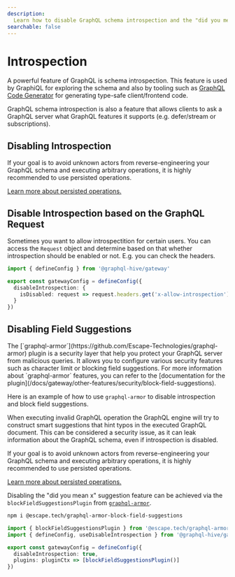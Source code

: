 ```yaml
---
description:
  Learn how to disable GraphQL schema introspection and the "did you mean x" suggestion feature.
searchable: false
---
```



# Introspection

A powerful feature of GraphQL is schema introspection. This feature is used by GraphiQL for
exploring the schema and also by tooling such as
[GraphQL Code Generator](https://the-guild.dev/graphql/codegen) for generating type-safe
client/frontend code.

GraphQL schema introspection is also a feature that allows clients to ask a GraphQL server what
GraphQL features it supports (e.g. defer/stream or subscriptions).

## Disabling Introspection

<Callout>
  If your goal is to avoid unknown actors from reverse-engineering your GraphQL
  schema and executing arbitrary operations, it is highly recommended to use
  persisted operations.

[Learn more about persisted operations.](/docs/gateway/other-features/performance/persisted-operations)

</Callout>

## Disable Introspection based on the GraphQL Request

Sometimes you want to allow introspectition for certain users. You can access the `Request` object
and determine based on that whether introspection should be enabled or not. E.g. you can check the
headers.

```ts filename="gateway.config.ts" {7}
import { defineConfig } from '@graphql-hive/gateway'

export const gatewayConfig = defineConfig({
  disableIntrospection: {
    isDisabled: request => request.headers.get('x-allow-introspection') !== 'secret-access-key'
  }
})
```

## Disabling Field Suggestions

<Callout>
  The [`graphql-armor`](https://github.com/Escape-Technologies/graphql-armor) plugin is a security layer that help you protect your GraphQL server from malicious queries.
  It allows you to configure various security features such as character limit or blocking field suggestions.
  For more information about `graphql-armor` features, you can refer to the [documentation for the plugin](/docs/gateway/other-features/security/block-field-suggestions).

Here is an example of how to use `graphql-armor` to disable introspection and block field
suggestions.

</Callout>

When executing invalid GraphQL operation the GraphQL engine will try to construct smart suggestions
that hint typos in the executed GraphQL document. This can be considered a security issue, as it can
leak information about the GraphQL schema, even if introspection is disabled.

<Callout>
  If your goal is to avoid unknown actors from reverse-engineering your GraphQL
  schema and executing arbitrary operations, it is highly recommended to use
  persisted operations.

[Learn more about persisted operations.](/docs/gateway/persisted-documents)

</Callout>

Disabling the "did you mean x" suggestion feature can be achieved via the
`blockFieldSuggestionsPlugin` from
[`graphql-armor`](https://github.com/Escape-Technologies/graphql-armor).

```sh npm2yarn
npm i @escape.tech/graphql-armor-block-field-suggestions
```

```ts filename="Disabling the 'did you mean x' suggestion feature with a plugin" {2, 7}
import { blockFieldSuggestionsPlugin } from '@escape.tech/graphql-armor-block-field-suggestions'
import { defineConfig, useDisableIntrospection } from '@graphql-hive/gateway'

export const gatewayConfig = defineConfig({
  disableIntrospection: true,
  plugins: pluginCtx => [blockFieldSuggestionsPlugin()]
})
```

